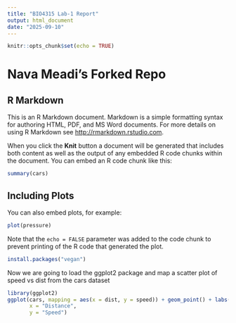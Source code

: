 ```yaml
---
title: "BIO4315 Lab-1 Report"
output: html_document
date: "2025-09-10"
---
```


```r
knitr::opts_chunk$set(echo = TRUE)
```
# Nava Meadi's Forked Repo

## R Markdown

This is an R Markdown document. Markdown is a simple formatting syntax for authoring HTML, PDF, and MS Word documents. For more details on using R Markdown see <http://rmarkdown.rstudio.com>.

When you click the **Knit** button a document will be generated that includes both content as well as the output of any embedded R code chunks within the document. You can embed an R code chunk like this:

```r
summary(cars)
```

## Including Plots

You can also embed plots, for example:

```r
plot(pressure)
```

Note that the `echo = FALSE` parameter was added to the code chunk to prevent printing of the R code that generated the plot.

```r
install.packages("vegan")
```

Now we are going to load the ggplot2 package and map a scatter plot of speed vs dist from the cars dataset

```r
library(ggplot2)
ggplot(cars, mapping = aes(x = dist, y = speed)) + geom_point() + labs(title = "Scatter Plot of Cars Data",
       x = "Distance",
       y = "Speed")
```

